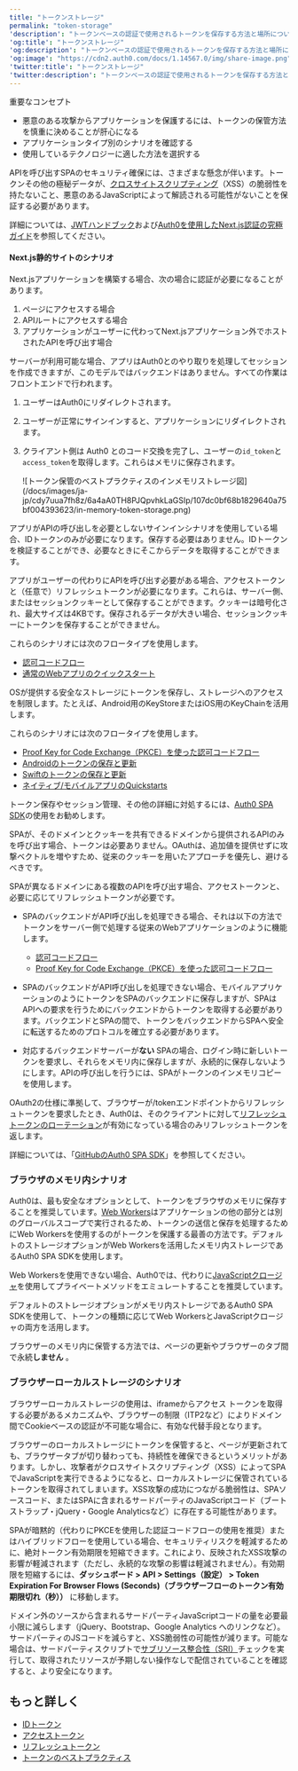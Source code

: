 ---
title: "トークンストレージ"
permalink: "token-storage"
'description': "トークンベースの認証で使用されるトークンを保存する方法と場所について説明します。"
'og:title': "トークンストレージ"
'og:description': "トークンベースの認証で使用されるトークンを保存する方法と場所について説明します。"
'og:image': "https://cdn2.auth0.com/docs/1.14567.0/img/share-image.png"
'twitter:title': "トークンストレージ"
'twitter:description': "トークンベースの認証で使用されるトークンを保存する方法と場所について説明します。"
---

<Card title="Overview">

重要なコンセプト

* 悪意のある攻撃からアプリケーションを保護するには、トークンの保管方法を慎重に決めることが肝心になる
* アプリケーションタイプ別のシナリオを確認する
* 使用しているテクノロジーに適した方法を選択する

</Card>

APIを呼び出すSPAのセキュリティ確保には、さまざまな懸念が伴います。トークンその他の極秘データが、[クロスサイトスクリプティング](https://www.owasp.org/index.php/Cross-site_Scripting_(XSS))（XSS）の脆弱性を持たないこと、悪意のあるJavaScriptによって解読される可能性がないことを保証する必要があります。

詳細については、[JWTハンドブック](https://auth0.com/resources/ebooks/jwt-handbook)および[Auth0を使用したNext.js認証の究極ガイド](https://auth0.com/blog/ultimate-guide-nextjs-authentication-auth0/?utm_source=twitter&utm_medium=sc&utm_campaign=nextjs_authn_guide)を参照してください。

#### Next.js静的サイトのシナリオ

Next.jsアプリケーションを構築する場合、次の場合に認証が必要になることがあります。

1. ページにアクセスする場合
2. APIルートにアクセスする場合
3. アプリケーションがユーザーに代わってNext.jsアプリケーション外でホストされたAPIを呼び出す場合

サーバーが利用可能な場合、アプリはAuth0とのやり取りを処理してセッションを作成できますが、このモデルではバックエンドはありません。すべての作業はフロントエンドで行われます。

1. ユーザーはAuth0にリダイレクトされます。
2. ユーザーが正常にサインインすると、アプリケーションにリダイレクトされます。
3. クライアント側は Auth0 とのコード交換を完了し、ユーザーの`id_token`と`access_token`を取得します。これらはメモリに保存されます。

   <Frame>![トークン保管のベストプラクティスのインメモリストレージ図](/docs/images/ja-jp/cdy7uua7fh8z/6a4aA0TH8PJQpvhkLaGSIp/107dc0bf68b1829640a75bf004393623/in-memory-token-storage.png)</Frame>

<Tabs><Tab title="従来のWebアプリ">

アプリがAPIの呼び出しを必要としないサインインシナリオを使用している場合、IDトークンのみが必要になります。保存する必要はありません。IDトークンを検証することができ、必要なときにそこからデータを取得することができます。

アプリがユーザーの代わりにAPIを呼び出す必要がある場合、アクセストークンと（任意で）リフレッシュトークンが必要になります。これらは、サーバー側、またはセッションクッキーとして保存することができます。クッキーは暗号化され、最大サイズは4KBです。保存されるデータが大きい場合、セッションクッキーにトークンを保存することができません。

これらのシナリオには次のフロータイプを使用します。

* [認可コードフロー](/docs/ja-jp/get-started/authentication-and-authorization-flow/authorization-code-flow)
* [通常のWebアプリのクイックスタート](/docs/ja-jp/quickstart/webapp)

</Tab><Tab title="ネイティブ/モバイルアプリ">

OSが提供する安全なストレージにトークンを保存し、ストレージへのアクセスを制限します。たとえば、Android用のKeyStoreまたはiOS用のKeyChainを活用します。

これらのシナリオには次のフロータイプを使用します。

* [Proof Key for Code Exchange（PKCE）を使った認可コードフロー](/docs/ja-jp/get-started/authentication-and-authorization-flow/authorization-code-flow-with-pkce)
* [Androidのトークンの保存と更新](/docs/ja-jp/auth0-android-save-and-renew-tokens)
* [Swiftのトークンの保存と更新](/docs/ja-jp/libraries/auth0-swift/auth0-swift-save-and-renew-tokens)
* [ネイティブ/モバイルアプリのQuickstarts](/docs/ja-jp/quickstart/native)

</Tab><Tab title="シングルページアプリ">

トークン保存やセッション管理、その他の詳細に対処するには、[Auth0 SPA SDK](/docs/ja-jp/libraries/auth0-single-page-app-sdk)の使用をお勧めします。

SPAが、そのドメインとクッキーを共有できるドメインから提供されるAPIのみを呼び出す場合、トークンは必要ありません。OAuthは、追加値を提供せずに攻撃ベクトルを増やすため、従来のクッキーを用いたアプローチを優先し、避けるべきです。

SPAが異なるドメインにある複数のAPIを呼び出す場合、アクセストークンと、必要に応じてリフレッシュトークンが必要です。

* SPAのバックエンドがAPI呼び出しを処理できる場合、それは以下の方法でトークンをサーバー側で処理する従来のWebアプリケーションのように機能します。

  + [認可コードフロー](/docs/ja-jp/get-started/authentication-and-authorization-flow/authorization-code-flow)
  + [Proof Key for Code Exchange（PKCE）を使った認可コードフロー](/docs/ja-jp/get-started/authentication-and-authorization-flow/authorization-code-flow-with-pkce)
* SPAのバックエンドがAPI呼び出しを処理できない場合、モバイルアプリケーションのようにトークンをSPAのバックエンドに保存しますが、SPAはAPIへの要求を行うためにバックエンドからトークンを取得する必要があります。バックエンドとSPAの間で、トークンをバックエンドからSPAへ安全に転送するためのプロトコルを確立する必要があります。
* 対応するバックエンドサーバーが**ない** SPAの場合、ログイン時に新しいトークンを要求し、それらをメモリ内に保存しますが、永続的に保存しないようにします。APIの呼び出しを行うには、SPAがトークンのインメモリコピーを使用します。

<Callout icon="file-lines" color="#0EA5E9" iconType="regular">

OAuth2の仕様に準拠して、ブラウザーが/tokenエンドポイントからリフレッシュトークンを要求したとき、Auth0は、そのクライアントに対して[リフレッシュトークンのローテーション](/docs/ja-jp/secure/tokens/refresh-tokens/refresh-token-rotation)が有効になっている場合のみリフレッシュトークンを返します。

</Callout>

詳細については、「[GitHubのAuth0 SPA SDK](https://github.com/auth0/auth0-spa-js)」を参照してください。

</Tab></Tabs>

### ブラウザのメモリ内シナリオ

Auth0は、最も安全なオプションとして、トークンをブラウザのメモリに保存することを推奨しています。[Web Workers](https://developer.mozilla.org/en-US/docs/Web/API/Web_Workers_API)はアプリケーションの他の部分とは別のグローバルスコープで実行されるため、トークンの送信と保存を処理するためにWeb Workersを使用するのがトークンを保護する最善の方法です。デフォルトのストレージオプションがWeb Workersを活用したメモリ内ストレージであるAuth0 SPA SDKを使用します。

Web Workersを使用できない場合、Auth0では、代わりに[JavaScriptクロージャ](https://developer.mozilla.org/en-US/docs/Web/JavaScript/Closures#Emulating_private_methods_with_closures)を使用してプライベートメソッドをエミュレートすることを推奨しています。

デフォルトのストレージオプションがメモリ内ストレージであるAuth0 SPA SDKを使用して、トークンの種類に応じてWeb WorkersとJavaScriptクロージャの両方を活用します。

<Callout icon="file-lines" color="#0EA5E9" iconType="regular">

ブラウザーのメモリ内に保管する方法では、ページの更新やブラウザーのタブ間で永続**しません** 。

</Callout>

### ブラウザーローカルストレージのシナリオ

ブラウザーローカルストレージの使用は、iframeからアクセス トークンを取得する必要があるメカニズムや、ブラウザーの制限（ITP2など）によりドメイン間でCookieベースの認証が不可能な場合に、有効な代替手段となります。

<Warning>

ブラウザーのローカルストレージにトークンを保管すると、ページが更新されても、ブラウザータブが切り替わっても、持続性を確保できるというメリットがあります。しかし、攻撃者がクロスサイトスクリプティング（XSS）によってSPAでJavaScriptを実行できるようになると、ローカルストレージに保管されているトークンを取得されてしまいます。XSS攻撃の成功につながる脆弱性は、SPAソースコード、またはSPAに含まれるサードパーティのJavaScriptコード（ブートストラップ・jQuery・Google Analyticsなど）に存在する可能性があります。

</Warning>

SPAが暗黙的（代わりにPKCEを使用した認証コードフローの使用を推奨）またはハイブリッドフローを使用している場合、セキュリティリスクを軽減するために、絶対トークン有効期限を短縮できます。これにより、反映されたXSS攻撃の影響が軽減されます（ただし、永続的な攻撃の影響は軽減されません）。有効期限を短縮するには、**ダッシュボード > API > Settings（設定） > Token Expiration For Browser Flows (Seconds)（ブラウザーフローのトークン有効期限切れ（秒））** に移動します。

ドメイン外のソースから含まれるサードパーティJavaScriptコードの量を必要最小限に減らします（jQuery、Bootstrap、Google Analytics へのリンクなど）。サードパーティのJSコードを減らすと、XSS脆弱性の可能性が減ります。可能な場合は、サードパーティスクリプトで[サブリソース整合性（SRI）](https://developer.mozilla.org/en-US/docs/Web/Security/Subresource_Integrity)チェックを実行して、取得されたリソースが予期しない操作なしで配信されていることを確認すると、より安全になります。

## もっと詳しく

* [IDトークン](/docs/ja-jp/secure/tokens/id-tokens)
* [アクセストークン](/docs/ja-jp/secure/tokens/access-tokens)
* [リフレッシュトークン](/docs/ja-jp/secure/tokens/refresh-tokens)
* [トークンのベストプラクティス](/docs/ja-jp/secure/tokens/token-best-practices)